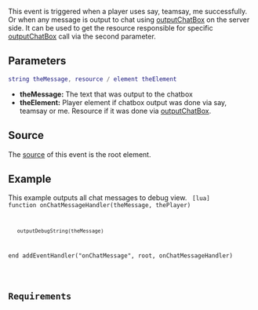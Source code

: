 {{Server event}}
 
{{New feature/item|3.0120|1.2|3316|
}}
This event is triggered when a player uses say, teamsay, me successfully. Or when any message is output to chat using [[/outputChatBox.md|outputChatBox]] on the server side. It can be used to get the resource responsible for specific [[/outputChatBox.md|outputChatBox]] call via the second parameter.

==Parameters== 
<syntaxhighlight lang="lua">
string theMessage, resource / element theElement
</syntaxhighlight>
*'''theMessage:''' The text that was output to the chatbox
*'''theElement:''' Player element if chatbox output was done via say, teamsay or me. Resource if it was done via [[/outputChatBox.md|outputChatBox]].

==Source==
The [[/event_system#Event_source.md|source]] of this event is the root element.

==Example==
This example outputs all chat messages to debug view.
<code>
[lua]
function onChatMessageHandler(theMessage, thePlayer)
	outputDebugString(theMessage)
end
addEventHandler("onChatMessage", root, onChatMessageHandler)
</syntaxhighlight>

==Requirements==
{{Requirements|1.1.1-9.03316|n/a|}}

{{See also/Server event|Server events}}